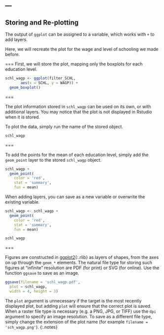 ---
---

## Storing and Re-plotting

The output of `ggplot` can be assigned to a variable, which works with `+` to
add layers.

Here, we will recreate the plot for the wage and level of schooling we made before.

===
First, we will store the plot, mapping only the boxplots for each education level. 

```r
schl_wagp <- ggplot(filter_SCHL,
       aes(x = SCHL, y = WAGP)) +
  geom_boxplot() 
```

===

The plot information stored in `schl_wagp` can be used on its own, or with
additional layers. You may notice that the plot is not displayed in Rstudio when it is stored. 

To plot the data, simply run the name of the stored object.

```r
schl_wagp
```

===

To add the points for the mean of each education level, simply add the `geom_point` layer to the stored `schl_wagp` object. 

```r
schl_wagp +
  geom_point(
    color = 'red',
    stat = 'summary',
    fun = mean)
```

When adding layers, you can save as a new variable or overwrite the existing variable. 

```r
schl_wagp <- schl_wagp +
  geom_point(
    color = 'red',
    stat = 'summary',
    fun = mean)
```
```r
schl_wagp
```
===

Figures are constructed in [ggplot2](){:.rlib} as layers of shapes, from the
axes on up through the `geom_*` elements. The natural file type for storing such
figures at "infinite" resolution are PDF (for print) or SVG (for online). Use the function `ggsave` to save as an image.  

```r
ggsave(filename = 'schl_wagp.pdf',
  plot = schl_wagp,
  width = 4, height = 3)
```

The `plot` argument is unnecessary if the target is the most recently displayed
plot, but adding `plot` will ensure that the correct plot is saved. When a raster file type
is necessary (e.g. a PNG, JPG, or TIFF) use the `dpi` argument to specify an
image resolution. To save as a different file type, simply change the extension of the plot name (for example `filename = 'sch_wagp.png'`).
{:.notes}